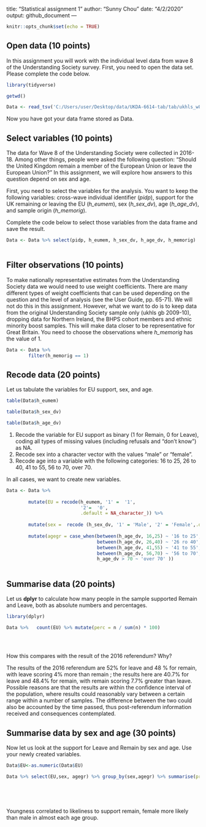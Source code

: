 title: "Statistical assignment 1"
author: "Sunny Chou"
date: "4/2/2020"
output: github_document
---

```r
knitr::opts_chunk$set(echo = TRUE)
```

## Open data (10 points)

In this assignment you will work with the individual level data from wave 8 of the Understanding Society survey. First, you need to open the data set. Please complete the code below.

```r
library(tidyverse)

getwd()

Data <- read_tsv('C:/Users/user/Desktop/data/UKDA-6614-tab/tab/ukhls_w8/h_indresp.tab')
```

Now you have got your data frame stored as Data. 

## Select variables (10 points)

The data for Wave 8 of the Understanding Society were collected in 2016-18. Among other things, people were asked the following question: "Should the United Kingdom remain a member of the European Union or leave the European Union?" In this assignment, we will explore how answers to this question depend on sex and age.

First, you need to select the variables for the analysis. You want to keep the following variables: cross-wave individual identifier (*pidp*), support for the UK remaining or leaving the EU (*h_eumem*), sex (*h_sex_dv*), age (*h_age_dv*), and sample origin (*h_memorig*).

Complete the code below to select those variables from the data frame and save the result.

```r
Data <- Data %>% select(pidp, h_eumem, h_sex_dv, h_age_dv, h_memorig)
       
```

## Filter observations (10 points)

To make nationally representative estimates from the Understanding Society data we would need to use weight coefficients. There are many different types of weight coefficients that can be used depending on the question and the level of analysis (see the User Guide, pp. 65-71). We will not do this in this assignment. However, what we want to do is to keep data from the original Understanding Society sample only (ukhls gb 2009-10), dropping  data for Northern Ireland, the BHPS cohort members and ethnic minority boost samples. This will make data closer to be representative for Great Britain. You need to choose the observations where *h_memorig* has the value of 1.

```r
Data <- Data %>%
        filter(h_memorig == 1)
```

## Recode data (20 points)

Let us tabulate the variables for EU support, sex, and age.

```r
table(Data$h_eumem)
```


```r

table(Data$h_sex_dv)

```

```r
table(Data$h_age_dv)
```


1) Recode the variable for EU support as binary (1 for Remain, 0 for Leave), coding all types of missing values (including refusals and "don't know") as NA.
2) Recode sex into a character vector with the values "male" or "female".
3) Recode age into a variable with the following categories: 16 to 25, 26 to 40, 41 to 55, 56 to 70, over 70.

In all cases, we want to create new variables.

```r
Data <- Data %>%
  
        mutate(EU = recode(h_eumem, '1' =  '1',
                           '2'=  '0',
                           .default = NA_character_)) %>%
  
        mutate(sex =  recode (h_sex_dv, '1' = 'Male', '2' = 'Female',.default = NA_character_)) %>%
  
        mutate(agegr = case_when(between(h_age_dv, 16,25) ~ '16 to 25',
                                 between(h_age_dv, 26,40) ~ '26 ro 40',
                                 between(h_age_dv, 41,55) ~ '41 to 55',
                                 between(h_age_dv, 56,70) ~ '56 to 70',
                                 h_age_dv > 70 ~ 'over 70' ))
        

```

## Summarise data (20 points)

Let us **dplyr** to calculate how many people in the sample supported Remain and Leave, both as absolute numbers and percentages.

```r
library(dplyr)

Data %>%   count(EU) %>% mutate(perc = n / sum(n) * 100)
  

        
```

How this compares with the result of the 2016 referendum? Why?

The results of the 2016 referendum are 52% for leave and 48 % for remain, with leave scoring 4% more than remain ; the results here are 40.7% for leave and 48.4% for remain, with remain scoring 7.7% greater than leave.  Possible reasons are that the results are within the confidence interval of the population, where results could reasonably vary between a certain range within a number of samples. The difference between the two could also be accounted by the time passed, thus post-referendum information received and consequences contemplated. 
 
## Summarise data by sex and age (30 points)

Now let us look at the support for Leave and Remain by sex and age. Use your newly created variables.


```r

Data$EU<-as.numeric(Data$EU)

Data %>% select(EU,sex, agegr) %>% group_by(sex,agegr) %>% summarise(propEU = mean(EU, na.rm = TRUE) * 100)
    

      
        
```

Youngness correlated to likeliness to support remain, female more likely than male in almost each age group. 

